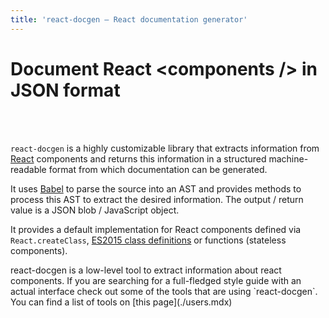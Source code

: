 ```yaml
---
title: 'react-docgen – React documentation generator'
---
```



# Document React \<components /\> in JSON format

<br />
<br />

`react-docgen` is a highly customizable library that extracts information from
[React](https://reactjs.org/) components and returns this information in a
structured machine-readable format from which documentation can be generated.

It uses [Babel](https://babel.dev/) to parse the source into an AST and provides
methods to process this AST to extract the desired information. The output /
return value is a JSON blob / JavaScript object.

It provides a default implementation for React components defined via
`React.createClass`, [ES2015 class definitions][classes] or functions (stateless
components).

<Callout type="info" emoji="">
  react-docgen is a low-level tool to extract information about react
  components. If you are searching for a full-fledged style guide with an actual
  interface check out some of the tools that are using `react-docgen`. You can
  find a list of tools on [this page](./users.mdx)
</Callout>

[classes]:
  https://developer.mozilla.org/en-US/docs/Web/JavaScript/Reference/Classes

